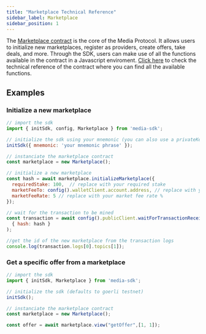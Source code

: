 ```yaml
---
title: "Marketplace Technical Reference"
sidebar_label: Marketplace
sidebar_position: 1
---
```


The [Marketplace contract](/smart-contracts/reference/core/marketplace) is the core of the Media Protocol. It allows users to initialize new marketplaces, register as providers, create offers, take deals, and more. Through the SDK, users can make use of all the functions available in the contract in a Javascript enviroment. [Click here](/smart-contracts/reference/core/marketplace) to check the technical reference of the contract where you can find all the available functions.

## Examples

### Initialize a new marketplace
  
```javascript
// import the sdk
import { initSdk, config, Marketplace } from 'media-sdk';

// initialize the sdk using your mnemonic (you can also use a privateKey or viem walletClient)
initSdk({ mnemonic: 'your mnemonic phrase' });

// instanciate the marketplace contract
const marketplace = new Marketplace();

// initialize a new marketplace
const hash = await marketplace.initializeMarketplace({
  requiredStake: 100,  // replace with your required stake 
  marketFeeTo: config().walletClient.account.address, // replace with your market fee recipient address 
  marketFeeRate: 5 // replace with your market fee rate %
});

// wait for the transaction to be mined
const transaction = await config().publicClient.waitForTransactionReceipt( 
  { hash: hash }
);

//get the id of the new marketplace from the transaction logs
console.log(transaction.logs[0].topics[1]);

```

### Get a specific offer from a marketplace

```javascript
// import the sdk
import { initSdk, Marketplace } from 'media-sdk';

// initialize the sdk (defaults to goerli testnet)
initSdk();

// instanciate the marketplace contract
const marketplace = new Marketplace();

const offer = await marketplace.view("getOffer",[1, 1]);
```
